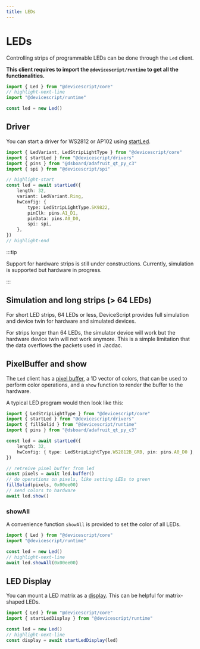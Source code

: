 ```yaml
---
title: LEDs
---
```


# LEDs

Controlling strips of programmable LEDs can be done through the `Led` client.

**This client requires to import the `@devicescript/runtime` to get all the functionalities.**

```ts
import { Led } from "@devicescript/core"
// highlight-next-line
import "@devicescript/runtime"

const led = new Led()
```

## Driver

You can start a driver for WS2812 or AP102 using [startLed](./leds/driver).

```ts
import { LedVariant, LedStripLightType } from "@devicescript/core"
import { startLed } from "@devicescript/drivers"
import { pins } from "@dsboard/adafruit_qt_py_c3"
import { spi } from "@devicescript/spi"

// highlight-start
const led = await startLed({
    length: 32,
    variant: LedVariant.Ring,
    hwConfig: {
        type: LedStripLightType.SK9822,
        pinClk: pins.A1_D1,
        pinData: pins.A0_D0,
        spi: spi,
    },
})
// highlight-end
```

:::tip

Support for hardware strips is still under constructions. Currently, simulation is supported
but hardware in progress.

:::

## Simulation and long strips (> 64 LEDs)

For short LED strips, 64 LEDs or less, DeviceScript provides full simulation and device twin
for hardware and simulated devices.

For strips longer than 64 LEDs, the simulator device will work but the hardware device twin will
not work anymore. This is a simple limitation that the data overflows the packets used in Jacdac.

## PixelBuffer and show

The `Led` client has a [pixel buffer](/api/runtime/pixelbuffer), a 1D vector of colors,
that can be used to perform color operations, and a `show` function to render the buffer to the hardware.

A typical LED program would then look like this:

```ts
import { LedStripLightType } from "@devicescript/core"
import { startLed } from "@devicescript/drivers"
import { fillSolid } from "@devicescript/runtime"
import { pins } from "@dsboard/adafruit_qt_py_c3"

const led = await startLed({
    length: 32,
    hwConfig: { type: LedStripLightType.WS2812B_GRB, pin: pins.A0_D0 },
})

// retreive pixel buffer from led
const pixels = await led.buffer()
// do operations on pixels, like setting LEDs to green
fillSolid(pixels, 0x00ee00)
// send colors to hardware
await led.show()
```

### showAll

A convenience function `showAll` is provided to set the color of all LEDs.

```ts
import { Led } from "@devicescript/core"
import "@devicescript/runtime"

const led = new Led()
// highlight-next-line
await led.showAll(0x00ee00)
```

## LED Display

You can mount a LED matrix as a [display](./leds/display).
This can be helpful for matrix-shaped LEDs.

```ts
import { Led } from "@devicescript/core"
import { startLedDisplay } from "@devicescript/runtime"

const led = new Led()
// highlight-next-line
const display = await startLedDisplay(led)
```

